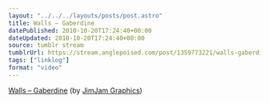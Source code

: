 ```yaml
---
layout: "../../../layouts/posts/post.astro"
title: Walls – Gaberdine
datePublished: 2010-10-20T17:24:40+00:00
dateUpdated: 2010-10-20T17:24:40+00:00
source: tumblr stream
tumblrUrl: https://stream.anglepoised.com/post/1359773221/walls-gaberdine-by-jimjam-graphics
tags: ["linklog"]
format: "video"
---
```



<Vimeo id="https://vimeo.com/15152194" />

[Walls &#8211; Gaberdine][1] (by [JimJam Graphics][2])

[1]: https://vimeo.com/15152194
[2]: https://vimeo.com/jimjam
